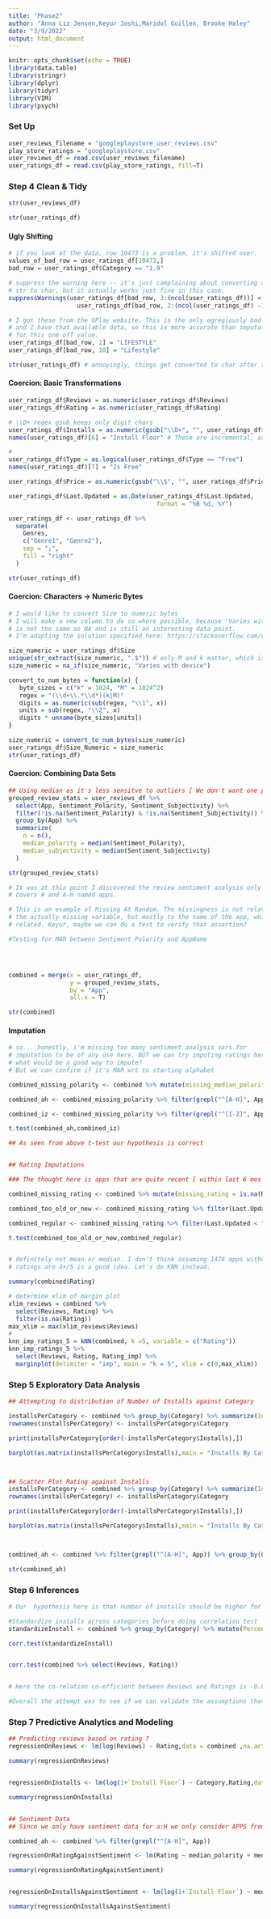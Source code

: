 ```yaml
---
title: "Phase2"
author: "Anna Liz Jensen,Keyur Joshi,Maridol Guillen, Brooke Haley"
date: "3/9/2022"
output: html_document
---
```


```r
knitr::opts_chunk$set(echo = TRUE)
library(data.table)
library(stringr)
library(dplyr)
library(tidyr)
library(VIM)
library(psych)
```

### Set Up

```r
user_reviews_filename = "googleplaystore_user_reviews.csv"
play_store_ratings = "googleplaystore.csv"
user_reviews_df = read.csv(user_reviews_filename)
user_ratings_df = read.csv(play_store_ratings, fill=T)
```

### Step 4 Clean & Tidy

```r
str(user_reviews_df)

```

```r
str(user_ratings_df)
```

#### Ugly Shifting

```r
# if you look at the data, row 10473 is a problem, it's shifted over. 
values_of_bad_row = user_ratings_df[10473,]
bad_row = user_ratings_df$Category == "1.9"

# suppress the warning here -- it's just complaining about converting a 
# str to char, but it actually works just fine in this case. 
suppressWarnings(user_ratings_df[bad_row, 3:(ncol(user_ratings_df))] <-
                   user_ratings_df[bad_row, 2:(ncol(user_ratings_df) -1)])

# I got these from the GPlay website. This is the only egregiously bad row, 
# and I have that available data, so this is more accurate than imputation
# for this one off value.
user_ratings_df[bad_row, 2] = "LIFESTYLE"
user_ratings_df[bad_row, 10] = "Lifestyle"

str(user_ratings_df) # annoyingly, things get converted to char after the shift. 
```

#### Coercion: Basic Transformations

```r

user_ratings_df$Reviews = as.numeric(user_ratings_df$Reviews)
user_ratings_df$Rating = as.numeric(user_ratings_df$Rating)

# \\D+ regex gsub keeps only digit chars
user_ratings_df$Installs = as.numeric(gsub("\\D+", "", user_ratings_df$Installs))
names(user_ratings_df)[6] = "Install Floor" # These are incremental, assume floors

# 
user_ratings_df$Type = as.logical(user_ratings_df$Type == "Free")
names(user_ratings_df)[7] = "Is Free"

user_ratings_df$Price = as.numeric(gsub("\\$", "", user_ratings_df$Price))

user_ratings_df$Last.Updated = as.Date(user_ratings_df$Last.Updated, 
                                         format = "%B %d, %Y")

user_ratings_df <- user_ratings_df %>%
  separate(
    Genres,
    c("Genre1", "Genre2"),
    sep = ";",
    fill = "right"
  )

str(user_ratings_df)
```

#### Coercion: Characters -> Numeric Bytes

```r

# I would like to convert Size to numeric bytes
# I will make a new column to do so where possible, because 'Varies with device'
# is not the same as NA and is still an interesting data point. 
# I'm adapting the solution specified here: https://stackoverflow.com/questions/10910688/converting-kilobytes-megabytes-etc-to-bytes-in-r

size_numeric = user_ratings_df$Size
unique(str_extract(size_numeric, ".$")) # only M and k matter, which is great
size_numeric = na_if(size_numeric, "Varies with device")

convert_to_num_bytes = function(x) {
   byte_sizes = c("k" = 1024, "M" = 1024^2)
   regex = "(\\d+\\.*\\d*)(k|M)"
   digits = as.numeric(sub(regex, "\\1", x))
   units = sub(regex, "\\2", x)
   digits * unname(byte_sizes[units])
}

size_numeric = convert_to_num_bytes(size_numeric)
user_ratings_df$Size_Numeric = size_numeric
str(user_ratings_df)
```

#### Coercion: Combining Data Sets

```r

## Using median as it's less sensitve to outliers [ We don't want one person putting like -1 affecting others ]
grouped_review_stats = user_reviews_df %>%
  select(App, Sentiment_Polarity, Sentiment_Subjectivity) %>%
  filter(!is.na(Sentiment_Polarity) & !is.na(Sentiment_Subjectivity)) %>%
  group_by(App) %>%
  summarize(
    n = n(), 
    median_polarity = median(Sentiment_Polarity),
    median_subjectivity = median(Sentiment_Subjectivity) 
  )

str(grouped_review_stats)

# It was at this point I discovered the review sentiment analysis only
# covers # and A-H named apps. 

# This is an example of Missing At Random. The missingness is not related to
# the actually missing variable, but mostly to the name of the app, which is
# related. Keyur, maybe we can do a test to verify that assertion?

#Testing for MAR between Sentiment_Polarity and AppName




combined = merge(x = user_ratings_df, 
                 y = grouped_review_stats,
                 by = "App",
                 all.x = T)

str(combined)
```

#### Imputation

```r
# so... honestly, i'm missing too many sentiment analysis vars for 
# imputation to be of any use here. BUT we can try imputing ratings here!
# what would be a good way to impute?
# But we can confirm if it's MAR wrt to starting alphabet

combined_missing_polarity <- combined %>% mutate(missing_median_polarity = is.na(median_polarity))

combined_ah <- combined_missing_polarity %>% filter(grepl("^[A-H]", App)) %>% pull(missing_median_polarity)

combined_iz <- combined_missing_polarity %>% filter(grepl("^[I-Z]", App)) %>% pull(missing_median_polarity)

t.test(combined_ah,combined_iz)

## As seen from above t-test our hypothesis is correct


## Rating Imputations

### The thought here is apps that are quite recent [ within last 6 mos ] or more than 4 years old [app was never popular and is defunct now] don't have rating

combined_missing_rating <- combined %>% mutate(missing_rating = is.na(Rating))

combined_too_old_or_new <- combined_missing_rating %>% filter(Last.Updated > "2018-02-08" | Last.Updated < "2014-08-08") %>% pull(missing_rating)

combined_regular <- combined_missing_rating %>% filter(Last.Updated < "2018-02-08" & Last.Updated > "2014-08-07" ) %>% pull(missing_rating)

t.test(combined_too_old_or_new,combined_regular)


# definitely not mean or median. I don't think assuming 1474 apps without 
# ratings are 4+/5 is a good idea. Let's do KNN instead. 

summary(combined$Rating)

# determine xlim of margin plot
xlim_reviews = combined %>%
  select(Reviews, Rating) %>%
  filter(is.na(Rating))
max_xlim = max(xlim_reviews$Reviews)
# 
knn_imp_ratings_5 = kNN(combined, k =5, variable = c("Rating"))
knn_imp_ratings_5 %>%
  select(Reviews, Rating, Rating_imp) %>%
  marginplot(delimiter = "imp", main = "k = 5", xlim = c(0,max_xlim))


```

### Step 5 Exploratory Data Analysis

```r
## Attempting to distribution of Number of Installs against Category 

installsPerCategory <- combined %>% group_by(Category) %>% summarize(Installs=sum(`Install Floor`))
rownames(installsPerCategory) <- installsPerCategory$Category

print(installsPerCategory[order(-installsPerCategory$Installs),])

barplot(as.matrix(installsPerCategory$Installs),main = "Installs By Category",xlab ="Category",ylab="Installs",col="blue",beside=TRUE)



## Scatter Plot Rating against Installs 
installsPerCategory <- combined %>% group_by(Category) %>% summarize(Installs=sum(`Install Floor`))
rownames(installsPerCategory) <- installsPerCategory$Category

print(installsPerCategory[order(-installsPerCategory$Installs),])

barplot(as.matrix(installsPerCategory$Installs),main = "Installs By Category",xlab ="Category",ylab="Installs",col="blue",beside=TRUE)



combined_ah <- combined %>% filter(grepl("^[A-H]", App)) %>% group_by(Category) %>% summarize( median_polarity = median(median_polarity, na.rm = TRUE), median_subjectivity = median(median_subjectivity, na.rm = TRUE))

str(combined_ah)

```

### Step 6 Inferences

```r
# Our  hypothesis here is that number of installs should be higher for apps with higher rating

#Standardize installs across categories before doing correlation test
standardizeInstall <- combined %>% group_by(Category) %>% mutate(PercentOfTotalInstallsUnderCat = `Install Floor`/sum(`Install Floor`)) %>%  ungroup()  %>% select(PercentOfTotalInstallsUnderCat, Rating)

corr.test(standardizeInstall)


corr.test(combined %>% select(Reviews, Rating))


# Here the co-relation co-efficient between Reviews and Ratings is -0.01 and implies no correlation exists between the two

#Overall the attempt was to see if we can validate the assumptions that apps with higher ratings have more installs and hence also more reviews
```


### Step 7 Predictive Analytics and Modeling

```r

## Predicting reviews based on rating ?
regressionOnReviews <- lm(log(Reviews) ~ Rating,data = combined ,na.action = `na.exclude` )

summary(regressionOnReviews)


regressionOnInstalls <- lm(log(1+`Install Floor`) ~ Category,Rating,data = combined ,na.action = `na.exclude` )

summary(regressionOnInstalls)


## Sentiment Data
## Since we only have sentiment data for a:H we only consider APPS from A -> H )

combined_ah <- combined %>% filter(grepl("^[A-H]", App))

regressionOnRatingAgainstSentiment <- lm(Rating ~ median_polarity + median_subjectivity ,data = combined_ah ,na.action = `na.exclude` )

summary(regressionOnRatingAgainstSentiment)


regressionOnInstallsAgainstSentiment <- lm(log(1+`Install Floor`) ~ median_polarity + median_subjectivity ,data = combined_ah ,na.action = `na.exclude` )

summary(regressionOnInstallsAgainstSentiment)


```
